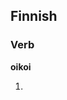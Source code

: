 ==Finnish==

===Verb===
'''oikoi'''

# {{fi-form of|type=verb|pr=third-person|pl=singular|mood=indicative|tense=past|[[oikoa]]}}